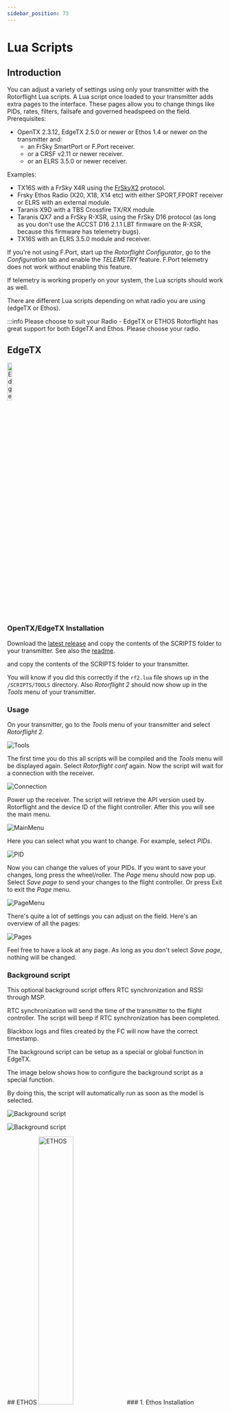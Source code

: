 ```yaml
---
sidebar_position: 73
---
```



# Lua Scripts
## Introduction

You can adjust a variety of settings using only your transmitter with the Rotorflight Lua scripts. A Lua script once loaded to your transmitter adds extra pages to the interface. These pages allow you to change things like PIDs, rates, filters, failsafe and governed headspeed on the field. Prerequisites:

* OpenTX 2.3.12, EdgeTX 2.5.0 or newer or Ethos 1.4 or newer on the transmitter and:
  * an FrSky SmartPort or F.Port receiver.
  * or a CRSF v2.11 or newer receiver.
  * or an ELRS 3.5.0 or newer receiver.

Examples:

* TX16S with a FrSky X4R using the [FrSkyX2](https://github.com/pascallanger/DIY-Multiprotocol-TX-Module/blob/master/Protocols_Details.md#frskyx2---64) protocol.
* Frsky Ethos Radio (X20, X18, X14 etc) with either SPORT,FPORT receiver or ELRS with an external module.
* Taranis X9D with a TBS Crossfire TX/RX module.
* Taranis QX7 and a FrSky R-XSR, using the FrSky D16 protocol (as long as you don't use the ACCST D16 2.1.1 LBT firmware on the R-XSR, because this firmware has telemetry bugs).
* TX16S with an ELRS 3.5.0 module and receiver.

If you're not using F.Port, start up the _Rotorflight Configurator_, go to the _Configuration_ tab and enable the _TELEMETRY_ feature. F.Port telemetry does not work without enabling this feature.

If telemetry is working properly on your system, the Lua scripts should work as well.

There are different Lua scripts depending on what radio you are using (edgeTX or Ethos). 

:::info Please choose to suit your Radio - EdgeTX or ETHOS
<Tabs groupId="operating-systems">
  <TabItem value="" label="Choose Tx">
  Rotorflight has great support for both EdgeTX and Ethos.  Please choose your radio.
  </TabItem>
  <TabItem value="EdgeTX" label="EdgeTX">

## EdgeTX
<img src={EdgeTX} alt="EdgeTX" width="15%"/> 

### OpenTX/EdgeTX Installation

Download the [latest release](https://github.com/rotorflight/rotorflight-lua-scripts/releases) and copy the contents of the SCRIPTS folder to your transmitter. See also the [readme](https://github.com/rotorflight/rotorflight-lua-scripts#installing).

and copy the contents of the SCRIPTS folder to your transmitter.

You will know if you did this correctly if the `rf2.lua` file shows up in the `/SCRIPTS/TOOLS` directory. Also *Rotorflight 2* should now show up in the *Tools* menu of your transmitter.

### Usage

On your transmitter, go to the _Tools_ menu of your transmitter and select _Rotorflight 2_.

![Tools](./img/lua-tools.png)

The first time you do this all scripts will be compiled and the _Tools_ menu will be displayed again. Select _Rotorflight conf_ again. Now the script will wait for a connection with the receiver.

![Connection](./img/lua-connection.png)

Power up the receiver. The script will retrieve the API version used by Rotorflight and the device ID of the flight controller. After this you will see the main menu.

![MainMenu](./img/lua-main.png)

Here you can select what you want to change. For example, select _PIDs_.

![PID](./img/lua-profile-pid.png)

Now you can change the values of your PIDs. If you want to save your changes, long press the wheel/roller. The _Page_ menu should now pop up. Select _Save page_ to send your changes to the flight controller. Or press Exit to exit the _Page_ menu.

![PageMenu](./img/lua-save.png)

There's quite a lot of settings you can adjust on the field. Here's an overview of all the pages:

![Pages](./img/lua-pages.png)

Feel free to have a look at any page. As long as you don't select _Save page_, nothing will be changed.

### Background script

This optional background script offers RTC synchronization and RSSI through MSP.

RTC synchronization will send the time of the transmitter to the flight controller. The script will beep if RTC synchronization has been completed.

Blackbox logs and files created by the FC will now have the correct timestamp.

The background script can be setup as a special or global function in EdgeTX. 

The image below shows how to configure the background script as a special function.

By doing this, the script will automatically run as soon as the model is selected.

![Background script](./img/lua-bg-script-setup-1.png)

![Background script](./img/lua-bg-script-setup-2.png)

</TabItem>
  <TabItem value="ETHOS" label="ETHOS">
  ## ETHOS
  <img src={ETHOS} alt="ETHOS" width="40%" c/>
### 1. Ethos Installation

Download the [Latest Ethos Lua Suite release](https://github.com/rotorflight/rotorflight-lua-ethos-suite/releases) and save the zip file to your PC\laptop

Open Frsky Ethos Suite and connect the USB-C cable, once connected, select Lua Development tools, **NOTE: If Ethos Suite is greater than V1.5 then click LUA Library

![Ethos](./img/ethos-lua-1.jpg)

Select, Install Lua Scripts and choose the zip file from the download above, select rfsuite and Install Lua Sctipts. Close Ethos Suite

![Ethos](./img/ethos-lua-2.jpg)

### Usage

Disconnect the transmitter and power off\on. Enter the model page. 

![Ethos](./img/Model_1.jpg)

Scroll to the end and you should see this LUA Icon

![Ethos](./img/Model_lua.jpg)

Please ensure this is set to ON. Return to the Main Menu

Press SYS key and scroll to the end page, the following should be shown.

![Ethos](./img/sys-rf.jpg)

IMPORTANT: Changes will only be written to the eeprom when the aircraft is moved from Armed to Diasarmed, if you disconnect power when in an Armed state the changes will not be saved to eeprom.
If installing for ELRS please see the seperate section before returning to this section.

Ensure the aircraft receiver and FBL are powered, Select the ICON above and you should see the following:

![Ethos](./img/ethos-lua-3.jpg)

In the example below of the PID's screen:

PID's #1 - Will change depending on which profile you have your transmitter profile\bank switch set i.e. PID's #2, PID's #3 etc

MENU - Will take you to the top level menu (Please ensure you have clicked SAVE before exiting)

SAVE - Will write your changes to eeprom

![Ethos PID](./img/pids-1.jpg)

There is also a help screen with useful information on tuning methods

![Ethos](./img/pid-help.jpg)

  </TabItem>
</Tabs>
:::
